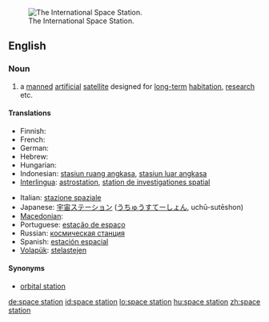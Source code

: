 [[Image:126093main s114e7200 ISS.jpg|thumb|right|The International Space Station.]]
==English==

===Noun===
{{wikipedia}}
{{en-noun|sg=[[space]] [[station]]}}

# a [[manned]] [[artificial]] [[satellite]] designed for [[long-term]] [[habitation]], [[research]] etc.

====Translations====
{{trans-top|manned artificial satellite}}
* Finnish: {{t-|fi|avaruusasema}}
* French: {{t+|fr|station spatiale|f}}
* German: {{t+|de|Raumstation}}
* Hebrew: {{t|he|תחנת חלל|f|tr=takhan&aacute;t-khal&aacute;l|sc=Hebr}}
* Hungarian: {{t+|hu|űrállomás}}
* Indonesian: [[stasiun ruang angkasa]], [[stasiun luar angkasa]]
* [[Interlingua]]: [[astrostation]], [[station de investigationes spatial]]
{{trans-mid}}
* Italian: [[stazione spaziale]]
* Japanese: [[宇宙ステーション]] ([[うちゅうすてーしょん]], uchū-sutēshon)
* [[Macedonian]]: {{t|mk|вселенска станица|f|tr=vsélenska stánica}}
* Portuguese: [[estação de espaço]]
* Russian: [[космическая станция]] {{f}}
* Spanish: [[estación espacial]]
* [[Volapük]]: [[stelastejen]]
{{trans-bottom}}

====Synonyms====
* [[orbital station]]

[[de:space station]]
[[id:space station]]
[[lo:space station]]
[[hu:space station]]
[[zh:space station]]